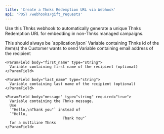```yaml
---
title: 'Create a Thnks Redemption URL via Webhook'
api: 'POST /webhooks/gift_requests'
---
```


Use this Thnks webhook to automatically generate a unique Thnks Redemption URL for
embedding in non-Thnks managed campaigns.

<ParamField header="Content-Type" type="string" default="application/json" initialValue="application/json">
  This should always be `application/json`
</ParamField>

<ParamField body="gift_id" type="integer" required="true">
  Variable containing Thnks id of the item(s) the Customer wants to send
</ParamField>

<ParamField body="recipients" type="array">
  <Expandable title="properties">
    <ParamField body="email" type="string" required="true">
      Variable containing email address of the recipient
    </ParamField>

    <ParamField body="first_name" type="string">
      Variable containing first name of the recipient (optional)
    </ParamField>

    <ParamField body="last_name" type="string">
      Variable containing last name of the recipient (optional)
    </ParamField>

    <ParamField body="message" type="string" required="true">
      Variable containing the Thnks message.
      Use
      `"Hello,\nThank you"` instead of
      `"Hello,
                              Thank You"`
      for a multiline Thnks
    </ParamField>
  </Expandable>
</ParamField>